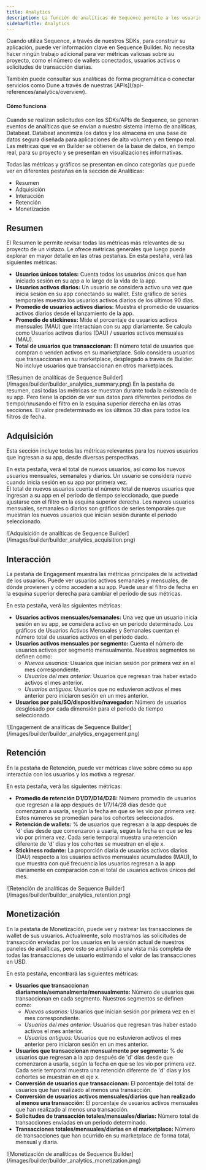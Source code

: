 ```yaml
---
title: Analytics
description: La función de analíticas de Sequence permite a los usuarios rastrear fácilmente métricas clave en Sequence Builder sin trabajo adicional. Al usar los SDKs/APIs de Sequence, los eventos de analíticas se envían a Databeat para almacenamiento y visualización en tiempo real.
sidebarTitle: Analytics
---
```


Cuando utiliza Sequence, a través de nuestros SDKs, para construir su aplicación, puede ver información clave en Sequence Builder.
No necesita hacer ningún trabajo adicional para ver métricas valiosas sobre su proyecto, como el número
de wallets conectados, usuarios activos o solicitudes de transacción diarias.

<Tip>
  También puede consultar sus analíticas de forma programática o conectar servicios como Dune a través de nuestras [APIs](/api-references/analytics/overview).
</Tip>

#### Cómo funciona
Cuando se realizan solicitudes con los SDKs/APIs de Sequence, se generan eventos de analíticas que se envían a nuestro sistema interno de analíticas, Databeat.
Databeat anonimiza los datos y los almacena en una base de datos segura diseñada para aplicaciones de alto volumen y en tiempo real. Las métricas que ve en Builder se
obtienen de la base de datos, en tiempo real, para su proyecto y se presentan en visualizaciones informativas.

Todas las métricas y gráficos se presentan en cinco categorías que puede ver en diferentes pestañas en la sección de Analíticas:
- Resumen
- Adquisición
- Interacción
- Retención
- Monetización

## Resumen
El Resumen le permite revisar todas las métricas más relevantes de su proyecto de un vistazo. Le ofrece métricas generales que luego puede explorar en mayor detalle en las otras pestañas.
En esta pestaña, verá las siguientes métricas:
- **Usuarios únicos totales:** Cuenta todos los usuarios únicos que han iniciado sesión en su app a lo largo de la vida de la app.
- **Usuarios activos diarios:** Un usuario se considera activo una vez que inicia sesión en su app conectando su wallet. Este gráfico de series temporales muestra los usuarios activos diarios de los últimos 90 días.
- **Promedio de usuarios activos diarios:** Muestra el promedio de usuarios activos diarios desde el lanzamiento de la app.
- **Promedio de stickiness:** Mide el porcentaje de usuarios activos mensuales (MAU) que interactúan con su app diariamente. Se calcula como Usuarios activos diarios (DAU) / usuarios activos mensuales (MAU).
- **Total de usuarios que transaccionan:** El número total de usuarios que compran o venden activos en su marketplace. Solo considera usuarios que transaccionan en su marketplace, desplegado a través de Builder. No incluye usuarios que transaccionan en otros marketplaces.

<Frame>
  ![Resumen de analíticas de Sequence Builder](/images/builder/builder_analytics_summary.png)
</Frame>

<Tip>
  En la pestaña de resumen, casi todas las métricas se muestran durante toda la existencia de su app. Pero tiene la opción de ver sus datos para diferentes periodos de tiempo\r\nusando el filtro en la esquina superior derecha en las otras secciones. El valor predeterminado es los últimos 30 días para todos los filtros de fecha.
</Tip>

## Adquisición
Esta sección incluye todas las métricas relevantes para los nuevos usuarios que ingresan a su app, desde diversas perspectivas.

En esta pestaña, verá el total de nuevos usuarios, así como los nuevos usuarios mensuales, semanales y diarios. Un usuario se considera nuevo cuando inicia sesión en su app por primera vez.\
El total de nuevos usuarios cuenta el número total de nuevos usuarios que ingresan a su app en el periodo de tiempo seleccionado, que puede ajustarse con el filtro en la esquina superior derecha.
Los nuevos usuarios mensuales, semanales o diarios son gráficos de series temporales que muestran los nuevos usuarios que inician sesión durante el periodo seleccionado.

<Frame>
  ![Adquisición de analíticas de Sequence Builder](/images/builder/builder_analytics_acquisition.png)
</Frame>

## Interacción
La pestaña de Engagement muestra las métricas principales de la actividad de los usuarios. Puede ver usuarios activos semanales y mensuales, de dónde provienen y cómo acceden a su app.
Puede usar el filtro de fecha en la esquina superior derecha para cambiar el periodo de sus métricas.

En esta pestaña, verá las siguientes métricas:
- **Usuarios activos mensuales/semanales:** Una vez que un usuario inicia sesión en su app, se considera activo en un periodo determinado.
  Los gráficos de Usuarios Activos Mensuales y Semanales cuentan el número total de usuarios activos en el periodo dado.
- **Usuarios activos mensuales por segmento:** Cuenta el número de usuarios activos por segmento mensualmente. Nuestros segmentos se definen como:
  - _Nuevos usuarios:_ Usuarios que inician sesión por primera vez en el mes correspondiente.
  - _Usuarios del mes anterior:_ Usuarios que regresan tras haber estado activos el mes anterior.
  - _Usuarios antiguos:_ Usuarios que no estuvieron activos el mes anterior pero iniciaron sesión en un mes anterior.
- **Usuarios por país/SO/dispositivo/navegador:** Número de usuarios desglosado por cada dimensión para el periodo de tiempo seleccionado.

<Frame>
  ![Engagement de analíticas de Sequence Builder](/images/builder/builder_analytics_engagement.png)
</Frame>

## Retención
En la pestaña de Retención, puede ver métricas clave sobre cómo su app interactúa con los usuarios y los motiva a regresar.

En esta pestaña, verá las siguientes métricas:
- **Promedio de retención D1/D7/D14/D28:** Número promedio de usuarios que regresan a la app después de 1/7/14/28 días desde que comenzaron a usarla, según la fecha en que se les vio por primera vez. Estos números se promedian para los cohortes seleccionados.
- **Retención de wallets:** % de usuarios que regresan a la app después de 'd' días desde que comenzaron a usarla, según la fecha en que se les vio por primera vez. Cada serie temporal muestra una retención diferente de 'd' días y los cohortes se muestran en el eje x.
- **Stickiness rodante:** La proporción diaria de usuarios activos diarios (DAU) respecto a los usuarios activos mensuales acumulados (MAU), lo que muestra con qué frecuencia los usuarios regresan a la app diariamente en comparación con el total de usuarios activos únicos del mes.

<Frame>
  ![Retención de analíticas de Sequence Builder](/images/builder/builder_analytics_retention.png)
</Frame>

## Monetización
En la pestaña de Monetización, puede ver y rastrear las transacciones de wallet de sus usuarios. Actualmente, solo mostramos las solicitudes de transacción enviadas por los usuarios en la versión actual de nuestros paneles de analíticas, pero esto se ampliará a una vista más completa de todas las transacciones de usuario estimando el valor de las transacciones en USD.

En esta pestaña, encontrará las siguientes métricas:
- **Usuarios que transaccionan diariamente/semanalmente/mensualmente:** Número de usuarios que transaccionan en cada segmento. Nuestros segmentos se definen como:
  - _Nuevos usuarios:_ Usuarios que inician sesión por primera vez en el mes correspondiente.
  - _Usuarios del mes anterior:_ Usuarios que regresan tras haber estado activos el mes anterior.
  - _Usuarios antiguos:_ Usuarios que no estuvieron activos el mes anterior pero iniciaron sesión en un mes anterior.
- **Usuarios que transaccionan mensualmente por segmento:** % de usuarios que regresan a la app después de 'd' días desde que comenzaron a usarla, según la fecha en que se les vio por primera vez. Cada serie temporal muestra una retención diferente de 'd' días y los cohortes se muestran en el eje x.
- **Conversión de usuarios que transaccionan:** El porcentaje del total de usuarios que han realizado al menos una transacción.
- **Conversión de usuarios activos mensuales/diarios que han realizado al menos una transacción:** El porcentaje de usuarios activos mensuales que han realizado al menos una transacción.
- **Solicitudes de transacción totales/mensuales/diarias:** Número total de transacciones enviadas en un periodo determinado.
- **Transacciones totales/mensuales/diarias en el marketplace:** Número de transacciones que han ocurrido en su marketplace de forma total, mensual y diaria.

<Frame>
  ![Monetización de analíticas de Sequence Builder](/images/builder/builder_analytics_monetization.png)
</Frame>
